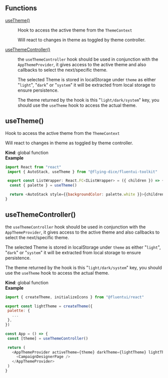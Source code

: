
<Meta title="theming/API" />



## Functions

<dl>
<dt><a href="#useTheme">useTheme()</a></dt>
<dd><p>Hook to access the active theme from the <code>ThemeContext</code></p>
<p>Will react to changes in theme as toggled by theme controller.</p>
</dd>
<dt><a href="#useThemeController">useThemeController()</a></dt>
<dd><p>the <code>useThemeController</code> hook should be used in conjunction with the <code>AppThemeProvider</code>, it gives
access to the active theme and also callbacks to select the next/specific theme.</p>
<p>The selected Theme is stored in localStorage under <code>theme</code> as either &quot;<code>light</code>&quot;, &quot;<code>dark</code>&quot; or &quot;<code>system</code>&quot;
 it will be extracted from local storage to ensure persistence.</p>
<p>The theme returned by the hook is this &quot;<code>light/dark/system</code>&quot; key, you should use the <code>useTheme</code>
hook to access the actual theme.</p>
</dd>
</dl>

<a name="useTheme"></a>

## useTheme()
Hook to access the active theme from the `ThemeContext`Will react to changes in theme as toggled by theme controller.

**Kind**: global function  
**Example**  
```js
import React from "react" import { AutoStack, useTheme } from "@flying-dice/fluentui-toolkit" export const ListWrapper: React.FC<IListWrapper> = ({ children }) => {  const { palette } = useTheme()  return <AutoStack style={{backgroundColor: palette.white }}>{children}</AutoStack>}
```
<a name="useThemeController"></a>

## useThemeController()
the `useThemeController` hook should be used in conjunction with the `AppThemeProvider`, it givesaccess to the active theme and also callbacks to select the next/specific theme.The selected Theme is stored in localStorage under `theme` as either "`light`", "`dark`" or "`system`" it will be extracted from local storage to ensure persistence.The theme returned by the hook is this "`light/dark/system`" key, you should use the `useTheme`hook to access the actual theme.

**Kind**: global function  
**Example**  
```js
import { createTheme, initializeIcons } from "@fluentui/react"export const lightTheme = createTheme({ palette: {   ... },})const App = () => { const [theme] = useThemeController() return (   <AppThemeProvider activeTheme={theme} darkTheme={lightTheme} lightTheme={lightTheme}>     <CampaignDesignerPage />   </AppThemeProvider> )}
```

